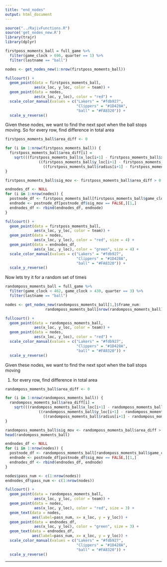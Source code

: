 ```yaml
---
title: "end_nodes"
output: html_document
---
```



```r
source("../RajivFunctions.R")
source('get_nodes_new.R')
library(trajr)
library(dplyr)
```

```r
firstposs_moments_ball = full_game %>%
  filter(game_clock > 696, quarter == 1) %>%
  filter(lastname == "ball")

nodes <- get_nodes_new(1:nrow(firstposs_moments_ball))

```


```r
fullcourt() +
  geom_point(data = firstposs_moments_ball,
             aes(x_loc, y_loc, color = team)) + 
  geom_point(data = nodes,
             aes(x_loc, y_loc), color = "red") +
  scale_color_manual(values = c("Lakers" = "#fdb927",
                                "Clippers" = "#1D428A",
                                "ball" = "#FA8320")) +
  scale_y_reverse()
```

Given these nodes, we want to find the next spot when the ball stops moving. So for every row, find difference in total area 

```r
firstposs_moments_ball$area_diff <- 0

for (i in 1:nrow(firstposs_moments_ball)) {
  firstposs_moments_ball$area_diff[i] = 
    sqrt(((firstposs_moments_ball$x_loc[i+1] - firstposs_moments_ball$x_loc[i]) ** 2) +
               ((firstposs_moments_ball$y_loc[i+1] - firstposs_moments_ball$y_loc[i]) ** 2) +
                 ((firstposs_moments_ball$radius[i+1] - firstposs_moments_ball$radius[i]) ** 2))
}

firstposs_moments_ball$sig_mov <- firstposs_moments_ball$area_diff > 0.5
```


```r
endnodes_df <- NULL
for (i in 1:nrow(nodes)) {
  postnode_df <- firstposs_moments_ball[firstposs_moments_ball$game_clock < nodes$game_clock[i] - 0.08, ]
  endnode <- postnode_df[postnode_df$sig_mov == FALSE,][1,]
  endnodes_df <- rbind(endnodes_df, endnode)
}

```

```r
fullcourt() +
  geom_point(data = firstposs_moments_ball,
             aes(x_loc, y_loc, color = team)) + 
  geom_point(data = nodes,
             aes(x_loc, y_loc), color = "red", size = 4) +
  geom_point(data = endnodes_df,
             aes(x_loc, y_loc), color = "green", size = 4) +
  scale_color_manual(values = c("Lakers" = "#fdb927",
                                "Clippers" = "#1D428A",
                                "ball" = "#FA8320")) +
  scale_y_reverse()
```

Now lets try it for a random set of times 

```r
randomposs_moments_ball = full_game %>%
  filter(game_clock < 462, game_clock > 430, quarter == 3) %>%
  filter(lastname == "ball")

nodes <- get_nodes_new(randomposs_moments_ball[1,]$frame_num:
                  randomposs_moments_ball[nrow(randomposs_moments_ball),]$frame_num)

```


```r
fullcourt() +
  geom_point(data = randomposs_moments_ball,
             aes(x_loc, y_loc, color = team)) + 
  geom_point(data = nodes,
             aes(x_loc, y_loc), color = "red") +
  scale_color_manual(values = c("Lakers" = "#fdb927",
                                "Clippers" = "#1D428A",
                                "ball" = "#FA8320")) +
  scale_y_reverse()
```

Given these nodes, we want to find the next spot when the ball stops moving 

1) for every row, find difference in total area 

```r
randomposs_moments_ball$area_diff <- 0

for (i in 1:nrow(randomposs_moments_ball)) {
  randomposs_moments_ball$area_diff[i] = 
    sqrt(((randomposs_moments_ball$x_loc[i+1] - randomposs_moments_ball$x_loc[i]) ** 2) +
               ((randomposs_moments_ball$y_loc[i+1] - randomposs_moments_ball$y_loc[i]) ** 2) +
                 ((randomposs_moments_ball$radius[i+1] - randomposs_moments_ball$radius[i]) ** 2))
}

randomposs_moments_ball$sig_mov <- randomposs_moments_ball$area_diff > 0.5
head(randomposs_moments_ball)

```


```r
endnodes_df <- NULL
for (i in 1:nrow(nodes)) {
  postnode_df <- randomposs_moments_ball[randomposs_moments_ball$game_clock < nodes$game_clock[i] - 0.08, ]
  endnode <- postnode_df[postnode_df$sig_mov == FALSE,][1,]
  endnodes_df <- rbind(endnodes_df, endnode)
}

```

```r
nodes$pass_num <- c(1:nrow(nodes))
endnodes_df$pass_num <- c(1:nrow(nodes))
```


```r
fullcourt() +
  geom_point(data = randomposs_moments_ball,
             aes(x_loc, y_loc, color = team)) + 
  geom_point(data = nodes,
             aes(x_loc, y_loc), color = "red", size = 3) +
  geom_text(data = nodes,
            aes(label=pass_num, x= x_loc, y = y_loc)) +
  geom_point(data = endnodes_df,
             aes(x_loc, y_loc), color = "green", size = 3) +
  geom_text(data = endnodes_df,
            aes(label=pass_num, x= x_loc, y = y_loc)) +
  scale_color_manual(values = c("Lakers" = "#fdb927",
                                "Clippers" = "#1D428A",
                                "ball" = "#FA8320")) +
  scale_y_reverse()
```




-----------------------------------------



